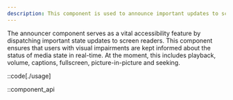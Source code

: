 ```yaml
---
description: This component is used to announce important updates to screen readers.
---
```


The announcer component serves as a vital accessibility feature by dispatching important state
updates to screen readers. This component ensures that users with visual impairments are kept
informed about the status of media state in real-time. At the moment, this includes playback,
volume, captions, fullscreen, picture-in-picture and seeking.

::code[./usage]

::component_api
